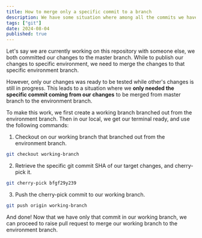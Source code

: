 ```yaml
---
title: How to merge only a specific commit to a branch
description: We have some situation where among all the commits we have from our source branch, we would like to merge only on of it to a target branch.
tags: ["git"]
date: 2024-08-04
published: true
---
```


Let's say we are currently working on this repository with someone else, we both committed our changes to the master branch. While to publish our changes to specific environment, we need to merge the changes to that specific environment branch.

However, only our changes was ready to be tested while other's changes is still in progress. This leads to a situation where we **only needed the specific commit coming from our changes** to be merged from master branch to the environment branch.

To make this work, we first create a working branch branched out from the environment branch. 
Then in our local, we get our terminal ready, and use the following commands:

1. Checkout on our working branch that branched out from the environment branch.
```bash
git checkout working-branch
```

2. Retrieve the specific git commit SHA of our target changes, and cherry-pick it.
```bash
git cherry-pick bfgf29y239
```

3. Push the cherry-pick commit to our working branch.
```bash
git push origin working-branch
```

And done! Now that we have only that commit in our working branch, we can proceed to raise pull request to merge our working branch to the environment branch.